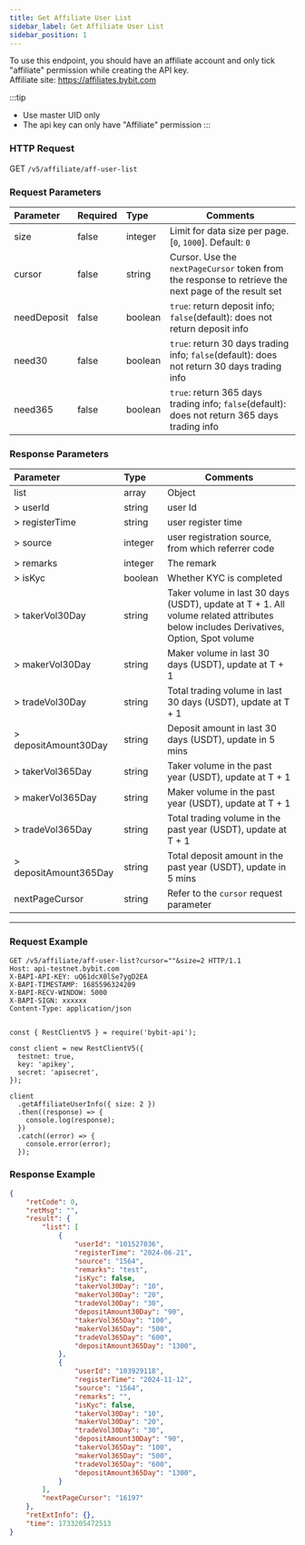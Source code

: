 ```yaml
---
title: Get Affiliate User List
sidebar_label: Get Affiliate User List
sidebar_position: 1
---
```


To use this endpoint, you should have an affiliate account and only tick "affiliate" permission while creating the API key.<br/>
Affiliate site: https://affiliates.bybit.com

:::tip
* Use master UID only
* The api key can only have "Affiliate" permission
:::

### HTTP Request
GET `/v5/affiliate/aff-user-list`

### Request Parameters
| Parameter | Required | Type | Comments|
|:----- |:-------|:-----|------ |
|size |false |integer |Limit for data size per page. [`0`, `1000`]. Default: `0`|
|cursor |false |string |Cursor. Use the `nextPageCursor` token from the response to retrieve the next page of the result set|
|needDeposit |false |boolean |`true`: return deposit info; `false`(default): does not return deposit info|
|need30 |false |boolean |`true`: return 30 days trading info; `false`(default): does not return 30 days trading info|
|need365 |false |boolean |`true`: return 365 days trading info; `false`(default): does not return 365 days trading info|

### Response Parameters
| Parameter | Type | Comments|
|:----- |:-----|----- |
|list |array |Object |
|> userId |string |user Id |
|> registerTime |string |user register time|
|> source |integer |user registration source, from which referrer code |
|> remarks |integer |The remark|
|> isKyc |boolean |Whether KYC is completed|
|> takerVol30Day |string |Taker volume in last 30 days (USDT), update at T + 1. All volume related attributes below includes Derivatives, Option, Spot volume|
|> makerVol30Day |string |Maker volume in last 30 days (USDT), update at T + 1|
|> tradeVol30Day |string |Total trading volume in last 30 days (USDT), update at T + 1|
|> depositAmount30Day |string |Deposit amount in last 30 days (USDT), update in 5 mins|
|> takerVol365Day |string |Taker volume in the past year (USDT), update at T + 1|
|> makerVol365Day |string |Maker volume in the past year (USDT), update at T + 1|
|> tradeVol365Day |string |Total trading volume in the past year (USDT), update at T + 1|
|> depositAmount365Day |string |Total deposit amount in the past year (USDT), update in 5 mins|
|nextPageCursor |string | Refer to the `cursor` request parameter

---

### Request Example

<Tabs groupId="programming-languages">
<TabItem value="http" label="HTTP">

```http
GET /v5/affiliate/aff-user-list?cursor=""&size=2 HTTP/1.1
Host: api-testnet.bybit.com
X-BAPI-API-KEY: uQ61dcX0lSe7ygD2EA
X-BAPI-TIMESTAMP: 1685596324209
X-BAPI-RECV-WINDOW: 5000
X-BAPI-SIGN: xxxxxx
Content-Type: application/json
```

</TabItem>
<TabItem value="python" label="Python">

```python

```

</TabItem>

<TabItem value="Node" label="Node.js">

```n4js
const { RestClientV5 } = require('bybit-api');

const client = new RestClientV5({
  testnet: true,
  key: 'apikey',
  secret: 'apisecret',
});

client
  .getAffiliateUserInfo({ size: 2 })
  .then((response) => {
    console.log(response);
  })
  .catch((error) => {
    console.error(error);
  });
```

</TabItem>
</Tabs>

### Response Example

```json
{
    "retCode": 0,
    "retMsg": "",
    "result": {
        "list": [
            {
                "userId": "101527036",
                "registerTime": "2024-06-21",
                "source": "1564",
                "remarks": "test",
                "isKyc": false,
                "takerVol30Day": "10",
                "makerVol30Day": "20",
                "tradeVol30Day": "30",
                "depositAmount30Day": "90",
                "takerVol365Day": "100",
                "makerVol365Day": "500",
                "tradeVol365Day": "600",
                "depositAmount365Day": "1300",
            },
            {
                "userId": "103929118",
                "registerTime": "2024-11-12",
                "source": "1564",
                "remarks": "",
                "isKyc": false,
                "takerVol30Day": "10",
                "makerVol30Day": "20",
                "tradeVol30Day": "30",
                "depositAmount30Day": "90",
                "takerVol365Day": "100",
                "makerVol365Day": "500",
                "tradeVol365Day": "600",
                "depositAmount365Day": "1300",
            }
        ],
        "nextPageCursor": "16197"
    },
    "retExtInfo": {},
    "time": 1733205472513
}
```
